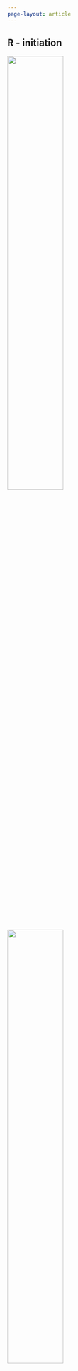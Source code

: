 ---
page-layout: article
---

::: {.callout-tip collapse="true" icon="false"}
## R - initiation
[![](img/banniere_installer_r_rstudio.png){width="50%"}](https://ateliers-codons.netlify.app/posts/01-installer-r-et-rstudio/)

[![](img/banniere_installer_r_rstudio.png){width="50%"}](https://ateliers-codons.netlify.app/posts/02-premiers-pas-avec-r/)
:::